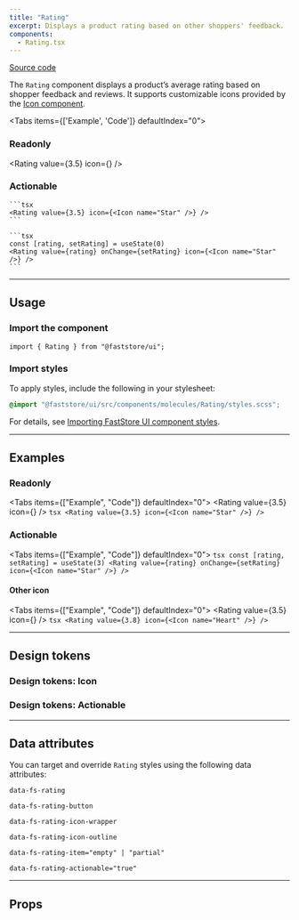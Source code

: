 ```yaml
---
title: "Rating"
excerpt: Displays a product rating based on other shoppers' feedback.
components:
  - Rating.tsx
---
```


[<i class="fa-brands fa-github"></i> Source code](https://github.com/vtex/faststore/tree/main/packages/components/src/molecules/Rating)

The `Rating` component displays a product’s average rating based on shopper feedback and reviews. It supports customizable icons provided by the [Icon component](https://developers.vtex.com/docs/guides/faststore/reference-icons).

<Tabs items={['Example', 'Code']} defaultIndex="0">
  <Tab>
    <OverviewSection>
      <h3>Readonly</h3>
      <Rating value={3.5} icon={<Icon name="Star" />} />
    </OverviewSection>
    <OverviewSection>
      <h3>Actionable</h3>
      <RatingActionable value={0} />
    </OverviewSection>
  </Tab>
  <Tab>

    ```tsx
    <Rating value={3.5} icon={<Icon name="Star" />} />
    ```

    ```tsx
    const [rating, setRating] = useState(0)
    <Rating value={rating} onChange={setRating} icon={<Icon name="Star" />} />
    ```

  </Tab>
</Tabs>

---

## Usage

### Import the component

```tsx
import { Rating } from "@faststore/ui";
```

### Import styles

To apply styles, include the following in your stylesheet:

```scss
@import "@faststore/ui/src/components/molecules/Rating/styles.scss";
```

For details, see [Importing FastStore UI component styles](https://developers.vtex.com/docs/guides/faststore/using-themes-importing-ui-components-styles).

---

## Examples

### Readonly

<Tabs items={["Example", "Code"]} defaultIndex="0">
  <Tab>
    <OverviewSection>
      <Rating value={3.5} icon={<Icon name="Star" />} />
    </OverviewSection>
  </Tab>
  <Tab>
    ```tsx
    <Rating value={3.5} icon={<Icon name="Star" />} />
    ```
  </Tab>
</Tabs>

### Actionable

<Tabs items={["Example", "Code"]} defaultIndex="0">
  <Tab>
    <OverviewSection>
      <RatingActionable value={3} />
    </OverviewSection>
  </Tab>
  <Tab>
    ```tsx const [rating, setRating] = useState(3)
    <Rating value={rating} onChange={setRating} icon={<Icon name="Star" />} />
    ```
  </Tab>
</Tabs>

#### Other icon

<Tabs items={["Example", "Code"]} defaultIndex="0">
  <Tab>
    <OverviewSection>
      <Rating value={3.5} icon={<Icon name="Heart" />} />
    </OverviewSection>
  </Tab>
  <Tab>
    ```tsx
    <Rating value={3.8} icon={<Icon name="Heart" />} />
    ```
  </Tab>
</Tabs>

---

## Design tokens

<TokenTable>
  <TokenRow token="--fs-rating-gap" value="var(--fs-spacing-0)" />
  <TokenRow token="--fs-rating-color" value="var(--fs-color-text)" isColor />
  <TokenRow
    token="--fs-rating-color-empty"
    value="var(--fs-color-neutral-4)"
    isColor
  />
</TokenTable>

### Design tokens: Icon

<TokenTable>
  <TokenRow token="--fs-rating-icon-width" value="var(--fs-spacing-3)" />
  <TokenRow
    token="--fs-rating-icon-height"
    value="var(--fs-rating-icon-width)"
  />
</TokenTable>

### Design tokens: Actionable

<TokenTable>
  <TokenRow token="--fs-rating-actionable-gap" value="0" />
  <TokenRow
    token="--fs-rating-actionable-icon-width"
    value="var(--fs-rating-icon-width)"
  />
  <TokenRow
    token="--fs-rating-actionable-icon-height"
    value="var(--fs-rating-actionable-icon-width)"
  />
  <TokenRow
    token="--fs-rating-actionable-icon-color"
    value="var(--fs-rating-color-empty)"
    isColor
  />
  <TokenRow
    token="--fs-rating-actionable-icon-color-selected"
    value="var(--fs-rating-color)"
    isColor
  />
  <TokenRow token="--fs-rating-button-min-height" value="var(--fs-spacing-5)" />
</TokenTable>

---

## Data attributes

You can target and override `Rating` styles using the following data attributes:

`data-fs-rating`

`data-fs-rating-button`

`data-fs-rating-icon-wrapper`

`data-fs-rating-icon-outline`

`data-fs-rating-item="empty" | "partial"`

`data-fs-rating-actionable="true"`

---

## Props

<ComponentPropsSection component="Rating" />
